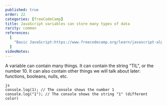 ```yaml
---
published: true
order: 22
categories: [freeCodeCamp]
title: JavaScript variables can store many types of data
rarity: common
references:
  [
    "Basic JavaScript:https://www.freecodecamp.org/learn/javascript-algorithms-and-data-structures/basic-javascript",
  ]
videoNotes:
---
```


A variable can contain many things.
It can contain the string "TIL", or the number 10.
It can also contain other things we will talk about later: functions, booleans, nulls, etc.

```
js
console.log(1); // The console shows the number 1
console.log("1"); // The console shows the string "1" (different color)

```
